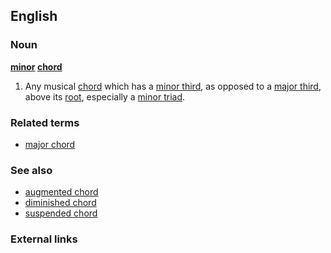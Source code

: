 ==English==

===Noun===
'''[[minor]] [[chord]]'''

# {{music}} Any musical [[chord]] which has a [[minor third]], as opposed to a [[major third]], above its [[root]], especially a [[minor triad]].

===Related terms===
* [[major chord]]

===See also===
* [[augmented chord]]
* [[diminished chord]]
* [[suspended chord]]

===External links===
{{pedia|minor chord}}